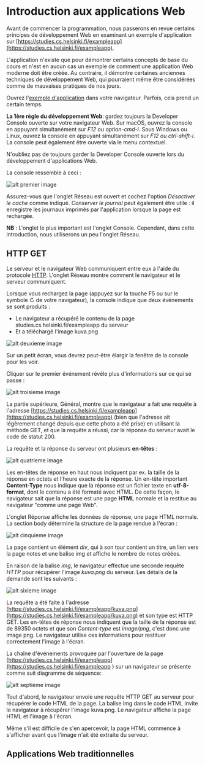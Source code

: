 # Introduction aux applications Web

Avant de commencer la programmation, nous passerons en revue certains principes de développement Web 
en examinant un exemple d'application sur [https://studies.cs.helsinki.fi/exampleapp](https://studies.cs.helsinki.fi/exampleapp).

L'application n'existe que pour démontrer certains concepts de base du cours et n'est en aucun cas un exemple de comment une application Web 
moderne doit être créée. Au contraire, il démontre certaines anciennes techniques de développement Web, 
qui pourraient même être considérées comme de mauvaises pratiques de nos jours.

Ouvrez l'[exemple d'application](https://studies.cs.helsinki.fi/exampleapp) dans votre navigateur. Parfois, cela prend un certain temps.

**La 1ère règle du développement Web**: gardez toujours la Developer Console ouverte sur votre navigateur Web. 
Sur macOS, ouvrez la console en appuyant simultanément sur *F12 ou option-cmd-i*. Sous Windows ou Linux, 
ouvrez la console en appuyant simultanément sur *F12 ou ctrl-shift-i*. La console peut également être ouverte via le menu contextuel.

N'oubliez pas de toujours garder la Developer Console ouverte lors du développement d'applications Web.

La console ressemble à ceci :

![alt premier image](/images/courses/1e.png)

Assurez-vous que l'onglet Réseau est ouvert et cochez l'option *Désactiver le cache* comme indiqué. *Conserver le journal* peut également être utile : 
il enregistre les journaux imprimés par l'application lorsque la page est rechargée.

**NB** : L'onglet le plus important est l'onglet Console. Cependant, dans cette introduction, nous utiliserons un peu l'onglet Réseau.

## HTTP GET

Le serveur et le navigateur Web communiquent entre eux à l'aide du protocole [HTTP](https://developer.mozilla.org/fr/docs/Web/HTTP). 
L'onglet Réseau montre comment le navigateur et le serveur communiquent.

Lorsque vous rechargez la page (appuyez sur la touche F5 ou sur le symbole ↻ de votre navigateur), 
la console indique que deux événements se sont produits :

* Le navigateur a récupéré le contenu de la page studies.cs.helsinki.fi/exampleapp du serveur
* Et a téléchargé l'image kuva.png

![alt deuxieme image](/images/courses/2e.png)

Sur un petit écran, vous devrez peut-être élargir la fenêtre de la console pour les voir.

Cliquer sur le premier événement révèle plus d'informations sur ce qui se passe :

![alt troisieme image](/images/courses/3e.png)

La partie supérieure, Général, montre que le navigateur a fait une requête à l'adresse 
[https://studies.cs.helsinki.fi/exampleapp](https://studies.cs.helsinki.fi/exampleapp) 
(bien que l'adresse ait légèrement changé depuis que cette photo a été prise) 
en utilisant la méthode GET, et que la requête a réussi, car la réponse du serveur avait le code de statut 200.

La requête et la réponse du serveur ont plusieurs **en-têtes** :

![alt quatrieme image](/images/courses/4e.png)

Les en-têtes de réponse en haut nous indiquent par ex. la taille de la réponse en octets et l'heure exacte de la réponse. 
Un en-tête important **Content-Type** nous indique que la réponse est un fichier texte en **utf-8-format**, dont le contenu a été formaté avec HTML. 
De cette façon, le navigateur sait que la réponse est une page **HTML** normale et la restitue au navigateur "comme une page Web".

L'onglet Réponse affiche les données de réponse, une page HTML normale. La section body détermine la structure de la page rendue à l'écran :

![alt cinquieme image](/images/courses/5e.png)

La page contient un élément *div*, qui à son tour contient un titre, un lien vers la page notes et une balise img et affiche le nombre de notes créées.

En raison de la balise *img*, le navigateur effectue une seconde requête *HTTP* pour récupérer l'image *kuva.png* du serveur. Les détails de la demande sont les suivants :

![alt sixieme image](/images/courses/6e.png)

La requête a été faite à l'adresse [https://studies.cs.helsinki.fi/exampleapp/kuva.png](https://studies.cs.helsinki.fi/exampleapp/kuva.png) 
et son type est HTTP GET. Les en-têtes de réponse nous indiquent que la taille de la réponse est de 89350 octets et que son *Content-type* est *image/png*, 
c'est donc une image png. Le navigateur utilise ces informations pour restituer correctement l'image à l'écran.

La chaîne d'événements provoquée par l'ouverture de la page [https://studies.cs.helsinki.fi/exampleapp](https://studies.cs.helsinki.fi/exampleapp )
sur un navigateur se présente comme suit diagramme de séquence:

![alt septieme image](/images/courses/7e.png)

Tout d'abord, le navigateur envoie une requête HTTP GET au serveur pour récupérer le code HTML de la page. 
La balise img dans le code HTML invite le navigateur à récupérer l'image kuva.png. Le navigateur affiche la page HTML et l'image à l'écran.

Même s'il est difficile de s'en apercevoir, la page HTML commence à s'afficher avant que l'image n'ait été extraite du serveur.

## Applications Web traditionnelles
